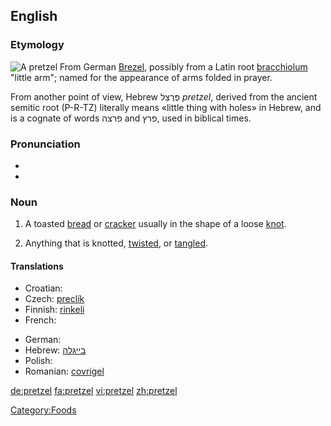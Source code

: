 {{was wotd|2007|August|18}}
{{wikipedia}}
==English==

===Etymology===
[[Image:Breze.jpg|thumb|A pretzel]]
From German [[Brezel]], possibly from a Latin root [[bracchiolum]] "little arm"; named for the appearance of arms folded in prayer.

From another point of view, Hebrew פְּרֶצֵל ''pretzel'', derived from the ancient semitic root (P-R-TZ) literally means «little thing with holes» in Hebrew, and is a cognate of words פרצה and פרץ, used in biblical times.

===Pronunciation===
* {{IPA|/ˈprɛt.səl/}}
* {{audio|en-us-pretzel.ogg|Audio (US)}}

===Noun===
{{en-noun}}

# A toasted [[bread]] or [[cracker]] usually in the shape of a loose [[knot]].
# {{idiomatic}} Anything that is knotted, [[twist]]ed, or [[tangle]]d.

====Translations====
{{trans-top|a toasted bread or cracker in the shape of a knot}}
* Croatian: {{t-|hr|perec|m|alt=pèrēc}}
* Czech: [[preclík]] {{m}}
* Finnish: [[rinkeli]]
* French: {{t+|fr|bretzel|m}}
{{trans-mid}}
* German: {{t+|de|Brezel|f}}
* Hebrew: [[בייגלה]]
* Polish: {{t+|pl|precel}}
* Romanian: [[covrigel]] {{m}}
{{trans-bottom}}

[[Category:Foods]]

[[de:pretzel]]
[[fa:pretzel]]
[[vi:pretzel]]
[[zh:pretzel]]